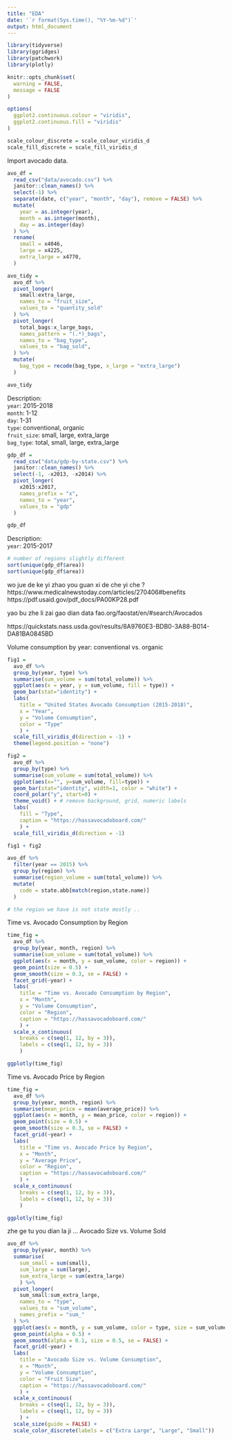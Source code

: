 ```yaml
---
title: "EDA"
date: '`r format(Sys.time(), "%Y-%m-%d")`'
output: html_document
---
```


```r
library(tidyverse)
library(ggridges)
library(patchwork)
library(plotly)

knitr::opts_chunk$set(
  warning = FALSE,
  message = FALSE
)

options(
  ggplot2.continuous.colour = "viridis",
  ggplot2.continuous.fill = "viridis"
)

scale_colour_discrete = scale_colour_viridis_d
scale_fill_discrete = scale_fill_viridis_d
```

Import avocado data. 
```r
avo_df = 
  read_csv("data/avocado.csv") %>% 
  janitor::clean_names() %>% 
  select(-1) %>% 
  separate(date, c("year", "month", "day"), remove = FALSE) %>% 
  mutate(
    year = as.integer(year),
    month = as.integer(month),
    day = as.integer(day)
  ) %>% 
  rename(
    small = x4046,
    large = x4225,
    extra_large = x4770,
  ) 

avo_tidy = 
  avo_df %>% 
  pivot_longer(
    small:extra_large,
    names_to = "fruit_size",
    values_to = "quantity_sold"
  ) %>% 
  pivot_longer(
    total_bags:x_large_bags,
    names_pattern = "(.*)_bags",
    names_to = "bag_type",
    values_to = "bag_sold",
  ) %>% 
  mutate(
    bag_type = recode(bag_type, x_large = "extra_large")
  )

avo_tidy
```

Description: \
`year`: 2015-2018 \
`month`: 1-12 \
`day`: 1-31 \
`type`: conventional, organic \
`fruit_size`: small, large, extra_large \
`bag_type`: total, small, large, extra_large \

```r
gdp_df = 
  read_csv("data/gdp-by-state.csv") %>% 
  janitor::clean_names() %>% 
  select(-1, -x2013, -x2014) %>% 
  pivot_longer(
    x2015:x2017,
    names_prefix = "x",
    names_to = "year",
    values_to = "gdp"
  )

gdp_df
```

Description: \
`year`: 2015-2017 \

```r
# number of regions slightly different  
sort(unique(gdp_df$area))
sort(unique(gdp_df$area))
```

wo jue de ke yi zhao you guan xi de che yi che ?
https://www.medicalnewstoday.com/articles/270406#benefits
https://pdf.usaid.gov/pdf_docs/PA00KP28.pdf

yao bu zhe li zai gao dian data 
fao.org/faostat/en/#search/Avocados


https://quickstats.nass.usda.gov/results/8A9760E3-BDB0-3A88-B014-DA81BA0845BD

Volume consumption by year: conventional vs. organic
```r
fig1 = 
  avo_df %>% 
  group_by(year, type) %>% 
  summarise(sum_volume = sum(total_volume)) %>% 
  ggplot(aes(x = year, y = sum_volume, fill = type)) +
  geom_bar(stat="identity") +
  labs(
    title = "United States Avocado Consumption (2015-2018)",
    x = "Year",
    y = "Volume Consumption",
    color = "Type"
    ) + 
  scale_fill_viridis_d(direction = -1) +
  theme(legend.position = "none")

fig2 =
  avo_df %>% 
  group_by(type) %>% 
  summarise(sum_volume = sum(total_volume)) %>%
  ggplot(aes(x="", y=sum_volume, fill=type)) +
  geom_bar(stat="identity", width=1, color = "white") +
  coord_polar("y", start=0) +
  theme_void() + # remove background, grid, numeric labels
  labs(
    fill = "Type",
    caption = "https://hassavocadoboard.com/"
    ) +
  scale_fill_viridis_d(direction = -1)

fig1 + fig2
```


```r
avo_df %>% 
  filter(year == 2015) %>% 
  group_by(region) %>% 
  summarise(region_volume = sum(total_volume)) %>% 
  mutate(
    code = state.abb[match(region,state.name)] 
  ) 

# the region we have is not state mostly ..
```

Time vs. Avocado Consumption by Region
```r
time_fig = 
  avo_df %>% 
  group_by(year, month, region) %>% 
  summarise(sum_volume = sum(total_volume)) %>% 
  ggplot(aes(x = month, y = sum_volume, color = region)) +
  geom_point(size = 0.5) +
  geom_smooth(size = 0.3, se = FALSE) + 
  facet_grid(~year) +
  labs(
    title = "Time vs. Avocado Consumption by Region",
    x = "Month",
    y = "Volume Consumption",
    color = "Region",
    caption = "https://hassavocadoboard.com/"
    ) + 
  scale_x_continuous(
    breaks = c(seq(1, 12, by = 3)),
    labels = c(seq(1, 12, by = 3))
    ) 

ggplotly(time_fig)
```

Time vs. Avocado Price by Region
```r
time_fig = 
  avo_df %>% 
  group_by(year, month, region) %>% 
  summarise(mean_price = mean(average_price)) %>% 
  ggplot(aes(x = month, y = mean_price, color = region)) +
  geom_point(size = 0.5) +
  geom_smooth(size = 0.3, se = FALSE) + 
  facet_grid(~year) +
  labs(
    title = "Time vs. Avocado Price by Region",
    x = "Month",
    y = "Average Price",
    color = "Region",
    caption = "https://hassavocadoboard.com/"
    ) + 
  scale_x_continuous(
    breaks = c(seq(1, 12, by = 3)),
    labels = c(seq(1, 12, by = 3))
    ) 

ggplotly(time_fig)
```

zhe ge tu you dian la ji ...
Avocado Size vs. Volume Sold
```r
avo_df %>% 
  group_by(year, month) %>% 
  summarise(
    sum_small = sum(small),
    sum_large = sum(large),
    sum_extra_large = sum(extra_large)
    ) %>% 
  pivot_longer(
    sum_small:sum_extra_large,
    names_to = "type",
    values_to = "sum_volume",
    names_prefix = "sum_"
  ) %>% 
  ggplot(aes(x = month, y = sum_volume, color = type, size = sum_volume)) + 
  geom_point(alpha = 0.5) +
  geom_smooth(alpha = 0.1, size = 0.5, se = FALSE) +
  facet_grid(~year) +
  labs(
    title = "Avocado Size vs. Volume Consumption",
    x = "Month",
    y = "Volume Consumption",
    color = "Fruit Size",
    caption = "https://hassavocadoboard.com/"
    ) + 
  scale_x_continuous(
    breaks = c(seq(1, 12, by = 3)),
    labels = c(seq(1, 12, by = 3))
    ) +
  scale_size(guide = FALSE) +
  scale_color_discrete(labels = c("Extra Large", "Large", "Small"))

```




